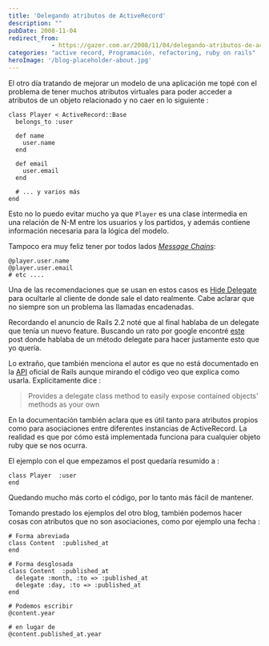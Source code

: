 ```yaml
---
title: 'Delegando atributos de ActiveRecord'
description: ""
pubDate: 2008-11-04
redirect_from: 
            - https://gazer.com.ar/2008/11/04/delegando-atributos-de-activerecord/
categories: "active record, Programación, refactoring, ruby on rails"
heroImage: '/blog-placeholder-about.jpg'
---
```

El otro día tratando de mejorar un modelo de una aplicación me topé con el problema de tener muchos atributos virtuales para poder acceder a atributos de un objeto relacionado y no caer en lo siguiente :

```
class Player < ActiveRecord::Base
  belongs_to :user

  def name
    user.name
  end

  def email
    user.email
  end

  # ... y varios más
end
```

Esto no lo puedo evitar mucho ya que `Player` es una clase intermedia en una relación de N-M entre los usuarios y los partidos, y además contiene información necesaria para la lógica del modelo.

Tampoco era muy feliz tener por todos lados _[Message Chains](http://sis36.berkeley.edu/projects/streek/agile/bad-smells-in-code.html#Message+Chains)_:

```
@player.user.name
@player.user.email
# etc ....
```

Una de las recomendaciones que se usan en estos casos es [Hide Delegate](http://www.refactoring.com/catalog/hideDelegate.html) para ocultarle al cliente de donde sale el dato realmente. Cabe aclarar que no siempre son un problema las llamadas encadenadas.

Recordando el anuncio de Rails 2.2 noté que al final hablaba de un delegate que tenía un nuevo feature. Buscando un rato por google encontré [este](http://craigjolicoeur.com/blog/2007/05/activerecord-delegate-attributes/) post donde hablaba de un método delegate para hacer justamente esto que yo quería.

Lo extraño, que también menciona el autor es que no está documentado en la [API](http://api.rubyonrails.org/) oficial de Rails aunque mirando el código veo que explica como usarla. Explícitamente dice :

> Provides a delegate class method to easily expose contained objects' methods as your own

En la documentación también aclara que es útil tanto para atributos propios como para asociaciones entre diferentes instancias de ActiveRecord. La realidad es que por cómo está implementada funciona para cualquier objeto ruby que se nos ocurra.

El ejemplo con el que empezamos el post quedaría resumido a :

```
class Player  :user
end
```

Quedando mucho más corto el código, por lo tanto más fácil de mantener.

Tomando prestado los ejemplos del otro blog, también podemos hacer cosas con atributos que no son asociaciones, como por ejemplo una fecha :

```
# Forma abreviada
class Content  :published_at
end

# Forma desglosada
class Content  :published_at
  delegate :month, :to => :published_at
  delegate :day, :to => :published_at
end

# Podemos escribir
@content.year

# en lugar de
@content.published_at.year
```
